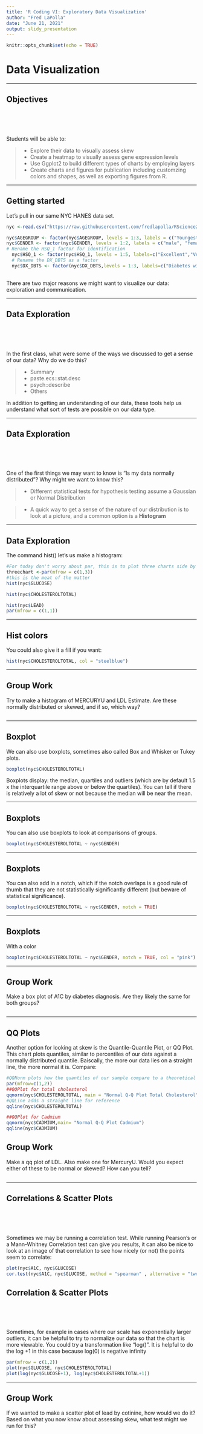 ```yaml
---
title: 'R Coding VI: Exploratory Data Visualization'
author: "Fred LaPolla"
date: "June 21, 2021"
output: slidy_presentation
---
```


```r
knitr::opts_chunk$set(echo = TRUE)
```

# Data Visualization

***

## Objectives

</br>
</br>
</br>

Students will be able to:

>- Explore their data to visually assess skew
>- Create a heatmap to visually assess gene expression levels
>- Use Ggplot2 to build different types of charts by employing layers 
>- Create charts and figures for publication including customzing colors and shapes, as well as exporting figures from R.

***

## Getting started

Let's pull in our same NYC HANES data set. 

```r

nyc <-read.csv("https://raw.githubusercontent.com/fredlapolla/RScience2021_libr/master/NYC_HANES_DIAB.csv")

nyc$AGEGROUP <- factor(nyc$AGEGROUP, levels = 1:3, labels = c("Youngest", "Middle", "Aged"))
nyc$GENDER <- factor(nyc$GENDER, levels = 1:2, labels = c("male", "female"))
# Rename the HSQ_1 factor for identification
  nyc$HSQ_1 <- factor(nyc$HSQ_1, levels = 1:5, labels=c("Excellent","Very Good","Good", "Fair", "Poor"))
  # Rename the DX_DBTS as a factor
  nyc$DX_DBTS <- factor(nyc$DX_DBTS,levels = 1:3, labels=c("Diabetes with DX","Diabetes with no DX","No Diabetes"))
  
```

There are two major reasons we might want to visualize our data: exploration and communication. 

***

## Data Exploration

</br>
</br>
</br>

In the first class, what were some of the ways we discussed to get a sense of our data? Why do we do this?

>- Summary
>- paste.ecs::stat.desc
>- psych::describe
>- Others



In addition to getting an understanding of our data, these tools help us understand what sort of tests are possible on our data type.



***

## Data Exploration

</br>
</br>
</br>

One of the first things we may want to know is "Is my data normally distributed"? Why might we want to know this?

>- Different statistical tests for hypothesis testing assume a Gaussian or Normal Distribution

>- A quick way to get a sense of the nature of our distribution is to look at a picture, and a common option is a **Histogram**

***

## Data Exploration


The command hist() let's us make a histogram:

```r
#For today don't worry about par, this is to plot three charts side by side
threechart <-par(mfrow = c(1,3))
#this is the meat of the matter
hist(nyc$GLUCOSE)

hist(nyc$CHOLESTEROLTOTAL)

hist(nyc$LEAD)
par(mfrow = c(1,1))
```

***

## Hist colors


You could also give it a fill if you want:

```r
hist(nyc$CHOLESTEROLTOTAL, col = "steelblue")
```

***

## Group Work

Try to make a histogram of MERCURYU and LDL Estimate. Are these  normally distributed or skewed, and if so, which way?

```r

```




***

## Boxplot



We can also use boxplots, sometimes also called Box and Whisker or Tukey plots. 

```r
boxplot(nyc$CHOLESTEROLTOTAL)
```

Boxplots display: the median, quartiles and outliers (which are by default 1.5 x the interquartile range above or below the quartiles). You can tell if there is relatively a lot of skew or not because the median will be near the mean. 

*** 

## Boxplots



You can also use boxplots to look at comparisons of groups. 

```r
boxplot(nyc$CHOLESTEROLTOTAL ~ nyc$GENDER)
```

***

## Boxplots

You can also add in a notch, which if the notch overlaps is a good rule of thumb that they are not statistically significantly different (but beware of statistical significance).

```r
boxplot(nyc$CHOLESTEROLTOTAL ~ nyc$GENDER, notch = TRUE)
```

***

## Boxplots

With a color

```r
boxplot(nyc$CHOLESTEROLTOTAL ~ nyc$GENDER, notch = TRUE, col = "pink")
```

*** 


## Group Work

Make a box plot of A1C by diabetes diagnosis. Are they likely the same for both groups?

```r

```

*** 

## QQ Plots


Another option for looking at skew is the Quantile-Quantile Plot, or QQ Plot. This chart plots quantiles, similar to percentiles of our data against a normally distributed quantile. Baiscally, the more our data lies on a straight line, the more normal it is. Compare:

```r
#QQNorm plots how the quantiles of our sample compare to a theoretical normal distribution
par(mfrow=c(1,2))
##QQPlot for total cholesterol
qqnorm(nyc$CHOLESTEROLTOTAL, main = "Normal Q-Q Plot Total Cholesterol")
#QQLine adds a straight line for reference
qqline(nyc$CHOLESTEROLTOTAL)

##QQPlot for Cadmium
qqnorm(nyc$CADMIUM,main= "Normal Q-Q Plot Cadmium")
qqline(nyc$CADMIUM)
```



## Group Work

Make a qq plot of LDL. Also make one for MercuryU. Would you expect either of these to be normal or skewed? How can you tell?

```r

```




***

## Correlations & Scatter Plots

</br>
</br>
</br>

Sometimes we may be running a correlation test. While running Pearson's or a Mann-Whitney Correlation test can give you results, it can also be nice to look at an image of that correlation to see how nicely (or not) the points seem to correlate:

```r
plot(nyc$A1C, nyc$GLUCOSE)
cor.test(nyc$A1C, nyc$GLUCOSE, method = "spearman" , alternative = "two.sided")
```


## Correlation & Scatter Plots

</br>
</br>
</br>

Sometimes, for example in cases where our scale has exponentially larger outliers, it can be helpful to try to normalize our data so that the chart is more viewable. You could try a transformation like "log()". It is helpful to do the log +1 in this case because log(0) is negative infinity

```r
par(mfrow = c(1,2))
plot(nyc$GLUCOSE, nyc$CHOLESTEROLTOTAL)
plot(log(nyc$GLUCOSE+1), log(nyc$CHOLESTEROLTOTAL+1))
```

***

## Group Work

If we wanted to make a scatter plot of lead by cotinine, how would we do it? Based on what you now know about assessing skew, what test might we run for this?

```r

```


